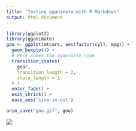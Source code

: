 ```yaml
---
title: "Testing gganimate with R Markdown"
output: html_document
---
```



```r
library(ggplot2)
library(gganimate)
goo <- ggplot(mtcars, aes(factor(cyl), mpg)) + 
  geom_boxplot() + 
  # Here comes the gganimate code
  transition_states(
    gear,
    transition_length = 2,
    state_length = 1
  ) +
  enter_fade() + 
  exit_shrink() +
  ease_aes('sine-in-out')

anim_save("goo.gif", goo)
```


![](goo.gif)
